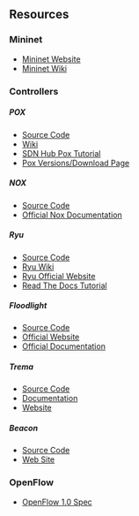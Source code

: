 == Resources ==

=== Mininet ===
* [http://mininet.org Mininet Website]
* [https://github.com/mininet/mininet/wiki/Introduction-to-Mininet Mininet Wiki]

=== Controllers ===
===== POX =====
* [https://github.com/noxrepo/pox Source Code]
* [https://openflow.stanford.edu/display/ONL/POX+Wiki Wiki]
* [http://sdnhub.org/tutorials/pox/ SDN Hub Pox Tutorial]
* [http://www.noxrepo.org/pox/versionsdownloads/ Pox Versions/Download Page]

===== NOX =====
* [https://github.com/noxrepo/noxNox Source Code]
* [http://www.noxrepo.org/nox/documentation/ Official Nox Documentation]

===== Ryu =====
* [https://github.com/osrg/ryu Source Code]
* [https://github.com/osrg/ryu/wiki Ryu Wiki]
* [http://osrg.github.io/ryu/ Ryu Official Website]
* [http://ryu.readthedocs.org/en/latest/ Read The Docs Tutorial]

===== Floodlight =====
* [https://github.com/floodlight/floodlight Source Code]
* [http://www.projectfloodlight.org/floodlight/ Official Website]
* [http://www.projectfloodlight.org/documentation/ Official Documentation]

===== Trema =====
* [https://github.com/trema/trema Source Code]
* [https://github.com/trema/trema/wiki Documentation]
* [http://trema.github.io/trema/ Website]

===== Beacon =====
* [https://github.com/bigswitch/BeaconMirror Source Code]
* [https://openflow.stanford.edu/display/Beacon/Home Web Site]

=== OpenFlow ===
* [http://archive.openflow.org/documents/openflow-spec-v1.0.0.pdf OpenFlow 1.0 Spec]